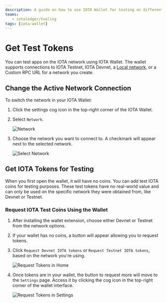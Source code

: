 ```yaml
---
description: A guide on how to use IOTA Wallet for testing on different IOTA networks, including how to switch networks and obtain test IOTA tokens.
teams:
   - iotaledger/tooling
tags: [iota-wallet]
---
```

# Get Test Tokens

You can test apps on the IOTA network using IOTA Wallet. The wallet supports connections to IOTA Testnet, IOTA Devnet, a [Local network](../../../developer/getting-started/local-network.mdx), or a Custom RPC URL for a network you create.

## Change the Active Network Connection

To switch the network in your IOTA Wallet:

1. Click the settings cog icon in the top-right corner of the IOTA Wallet.
2. Select `Network`.

   ![Network](/img/about-iota/iota-wallet/how-to/test/click-network.png)

3. Choose the network you want to connect to. A checkmark will appear next to the selected network.

   ![Select Network](/img/about-iota/iota-wallet/how-to/test/select-network.png)

## Get IOTA Tokens for Testing

When you first open the wallet, it will have no coins. You can add test IOTA coins for testing purposes. These test tokens have no real-world value and can only be used on the specific network they were obtained from, like Devnet or Testnet.

### Request IOTA Test Coins Using the Wallet

1. After installing the wallet extension, choose either Devnet or Testnet from the network options.
2. If your wallet has no coins, a button will appear allowing you to request tokens.
3. Click `Request Devnet IOTA tokens` or `Request Testnet IOTA tokens`, based on the network you're using.

   ![Request Tokens in Home](/img/about-iota/iota-wallet/how-to/test/request-testnet-home.png)

4. Once tokens are in your wallet, the button to request more will move to the `Settings` page. Access it by clicking the cog icon in the top-right corner of the wallet interface.

   ![Request Tokens in Settings](/img/about-iota/iota-wallet/how-to/test/request-testnet-settings.png)
